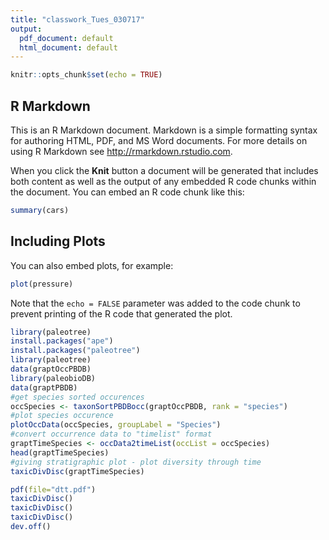 ```yaml
---
title: "classwork_Tues_030717"
output:
  pdf_document: default
  html_document: default
---
```


```r
knitr::opts_chunk$set(echo = TRUE)
```

## R Markdown

This is an R Markdown document. Markdown is a simple formatting syntax for authoring HTML, PDF, and MS Word documents. For more details on using R Markdown see <http://rmarkdown.rstudio.com>.

When you click the **Knit** button a document will be generated that includes both content as well as the output of any embedded R code chunks within the document. You can embed an R code chunk like this:

```r
summary(cars)
```

## Including Plots

You can also embed plots, for example:

```r
plot(pressure)
```

Note that the `echo = FALSE` parameter was added to the code chunk to prevent printing of the R code that generated the plot.


















```r
library(paleotree)
install.packages("ape")
install.packages("paleotree")
library(paleotree)
data(graptOccPBDB)
library(paleobioDB)
data(graptPBDB)
#get species sorted occurences
occSpecies <- taxonSortPBDBocc(graptOccPBDB, rank = "species")
#plot species occurence
plotOccData(occSpecies, groupLabel = "Species")
#convert occurrence data to "timelist" format
graptTimeSpecies <- occData2timeList(occList = occSpecies)
head(graptTimeSpecies)
#giving stratigraphic plot - plot diversity through time
taxicDivDisc(graptTimeSpecies)

pdf(file="dtt.pdf")
taxicDivDisc()
taxicDivDisc()
taxicDivDisc()
dev.off()

```

